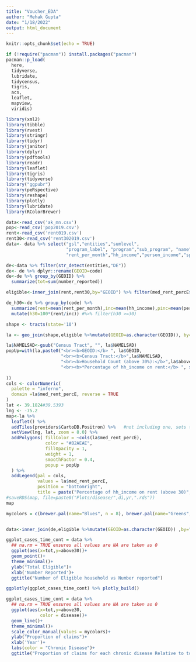 ---
title: "Voucher_EDA"
author: "Mehak Gupta"
date: "1/18/2022"
output: html_document
---

```{r setup, include=FALSE}
knitr::opts_chunk$set(echo = TRUE)
```



```{r cars}
if (!require("pacman")) install.packages("pacman")
pacman::p_load(
  here,
  tidyverse,
  lubridate,
  tidycensus,
  tigris,
  acs,
  leaflet,
  mapview,
  viridis)

library(xml2)
library(tibble)
library(rvest)
library(stringr)
library(tidyr)
library(janitor)
library(dplyr)
library(pdftools)
library(readr)
library(leaflet)
library(tigris)
library(tidyverse)
library("ggpubr")
library(peRspective)
library(reshape)
library(plotly)
library(lubridate)
library(RColorBrewer)
```


```{r pressure, echo=FALSE}
data<-read_csv('ak_mn.csv')
pop<-read_csv('pop2019.csv')
rent<-read_csv('rent019.csv')
rent30<-read_csv('rent302019.csv')
data<- data %>% select("gsl","entities","sumlevel",
                       "program_label", "program","sub_program", "name", "code",
                       "rent_per_month","hh_income","person_income","spending_per_month","number_reported")

de<-data %>% filter(str_detect(entities,"DE"))
de<- de %>% dplyr::rename(GEOID=code)
de<-de %>% group_by(GEOID) %>% 
  summarize(tot=sum(number_reported))
```
```{r pressure, echo=FALSE}
eligible<-inner_join(rent,rent30,by="GEOID") %>% filter(med_rent_percE>30)
```

```{r pressure, echo=FALSE}

de_h30<-de %>% group_by(code) %>% 
  summarize(rent=mean(rent_per_month),inc=mean(hh_income),pinc=mean(person_income),spending=mean(spending_per_month)) %>%
  mutate(h30=100*(rent/inc)) #%>% filter(h30 >=30) 
```

```{r pressure, echo=FALSE}
shape <- tracts(state='10')

la <- geo_join(shape,eligible %>%mutate(GEOID=as.character(GEOID)), by="GEOID") %>% replace(is.na(.), 0) %>% filter(GEOID>0)

la$NAMELSAD<-gsub("Census Tract", "", la$NAMELSAD)
popUp=with(la,paste0("<br><b>GEOID:</b> ", la$GEOID,
                     "<br><b>Census Tract:</b>",la$NAMELSAD,
                     "<br><b>Household Count (above 30%):</b>",la$above30,
                     "<br><b>*Percentage of hh_income on rent:</b> ", specify_decimal(la$med_rent_percE,2)
                     
))
cols <- colorNumeric(
  palette = "inferno",
  domain =la$med_rent_percE, reverse = TRUE
)
lat <- 39.1824#39.5393
lng <- -75.2
map<-la %>%
  leaflet() %>%
  addTiles(providers$CartoDB.Positron) %>%   #not including one, sets the general maps version
  setView(lng, lat, zoom = 8.0) %>%
  addPolygons( fillColor = ~cols(la$med_rent_percE),
               color = "#B2AEAE",
               fillOpacity = 1,
               weight = 1,
               smoothFactor = 0.4,
               popup = popUp
  ) %>%
  addLegend(pal = cols,
            values = la$med_rent_percE,
            position = "bottomright",
            title = paste("Percentage of hh_income on rent (above 30)",sep=" "))
#saveRDS(map, file=paste0("Plots/disease/",di,yr,".rds"))
map
```
```{r pressure, echo=FALSE}
mycolors = c(brewer.pal(name="Blues", n = 8), brewer.pal(name="Greens", n = 6), brewer.pal(name="Greys", n = 6), brewer.pal(name="Purples", n = 6), brewer.pal(name="Reds", n = 6))


data<-inner_join(de,eligible %>%mutate(GEOID=as.character(GEOID)) ,by="GEOID")

ggplot_cases_time_cont = data %>%
  ## na.rm = TRUE ensures all values are NA are taken as 0
  ggplot(aes(x=tot,y=above30))+
  geom_point()+
  theme_minimal()+
  ylab("Total Eligible")+
  xlab('Number Reported')+
  ggtitle("Number of Eligible household vs Number reported")

ggplotly(ggplot_cases_time_cont) %>% plotly_build()
```
```{r}
ggplot_cases_time_cont = data %>%
  ## na.rm = TRUE ensures all values are NA are taken as 0
  ggplot(aes(x=tot,y=above30,
             color = disease))+
  geom_line()+
  theme_minimal()+
  scale_color_manual(values = mycolors)+
  ylab("Proportion of claims")+
  xlab('Year')+
  labs(color = "Chronic Disease")+
  ggtitle("Proportion of claims for each chronic disease Relative to total claims for all chronic diseases per month-year")
```

